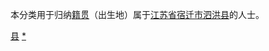 {{Catnav|頁面分類|各種主題的頁面分類|依中国各省来作的分类|各地中国人|江苏人|宿迁人}}
{{Catnav|頁面分類|人物|各國人物|中国人|各地中国人|江苏人|宿迁人}}

本分类用于归纳[[籍贯|籍贯]]（出生地）属于[[江苏省|江苏省]][[宿迁市|宿迁市]][[泗洪县|泗洪县]]的人士。
[[Category:宿迁人|县]]
[[Category:泗洪县|*]]